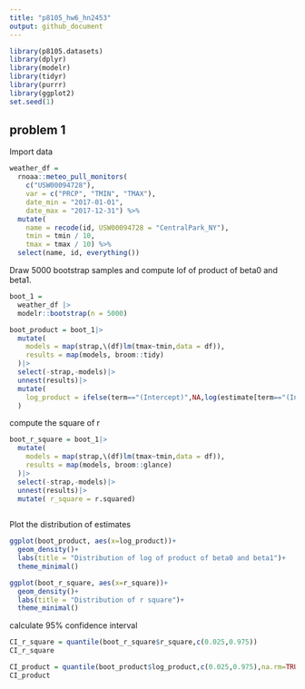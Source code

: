 ```yaml
---
title: "p8105_hw6_hn2453"
output: github_document
---
```


```r
library(p8105.datasets)
library(dplyr)
library(modelr)
library(tidyr)
library(purrr)
library(ggplot2)
set.seed(1)
```

## problem 1

Import data
```r
weather_df = 
  rnoaa::meteo_pull_monitors(
    c("USW00094728"),
    var = c("PRCP", "TMIN", "TMAX"), 
    date_min = "2017-01-01",
    date_max = "2017-12-31") %>%
  mutate(
    name = recode(id, USW00094728 = "CentralPark_NY"),
    tmin = tmin / 10,
    tmax = tmax / 10) %>%
  select(name, id, everything())
```
Draw 5000 bootstrap samples and compute lof of product of beta0 and beta1.
```r
boot_1 = 
  weather_df |> 
  modelr::bootstrap(n = 5000)

boot_product = boot_1|>
  mutate(
    models = map(strap,\(df)lm(tmax~tmin,data = df)),
    results = map(models, broom::tidy)
  )|>
  select(-strap,-models)|>
  unnest(results)|>
  mutate(
    log_product = ifelse(term=="(Intercept)",NA,log(estimate[term=="(Intercept)"]*estimate))
  )

```

compute the square of r
```r
boot_r_square = boot_1|>
  mutate(
    models = map(strap,\(df)lm(tmax~tmin,data = df)),
    results = map(models, broom::glance)
  )|>
  select(-strap,-models)|>
  unnest(results)|>
  mutate( r_square = r.squared)
 
```

Plot the distribution of estimates
```r
ggplot(boot_product, aes(x=log_product))+
  geom_density()+
  labs(title = "Distribution of log of product of beta0 and beta1")+
  theme_minimal()
```

```r
ggplot(boot_r_square, aes(x=r_square))+
  geom_density()+
  labs(title = "Distribution of r square")+
  theme_minimal()
```

calculate 95% confidence interval
```r
CI_r_square = quantile(boot_r_square$r_square,c(0.025,0.975))
CI_r_square
```

```r
CI_product = quantile(boot_product$log_product,c(0.025,0.975),na.rm=TRUE)
CI_product
```

